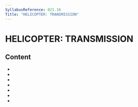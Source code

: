 ```yaml
---
SyllabusReference: 021.16
Title: "HELICOPTER: TRANSMISSION"
---
```


# HELICOPTER: TRANSMISSION

## Content

- <Link href="021.16.01" />
- <Link href="021.16.02" />
- <Link href="021.16.03" />
- <Link href="021.16.04" />
- <Link href="021.16.05" />
- <Link href="021.16.06" />
- <Link href="021.16.07" />
